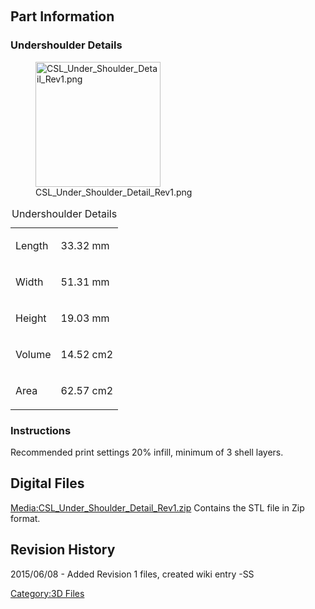 {{Tutorial|
 bgcolor = #00F|
 fgcolor = #FFF|
 name = CS:L Undershoulder Details|
 image = [[File:CSL_Logo.jpg|200px]]|
 category = 3D Files Part Archive|
 creators = Steele Smith ([[User:Steele|Steele]])|
 contributors = Andrew Radovich |
 date = June 08, 2015|
 updated  = June 08, 2015|
 note = STL files for 3D printing only.|
 
}} 

<br> 

== Part Information  ==
 

=== Undershoulder Details ===
[[File:CSL_Under_Shoulder_Detail_Rev1.png|200px]]

{| class="wikitable"
|+Undershoulder Details
|-
|Length
|33.32 mm
|-
|Width
|51.31 mm
|-
|Height
|19.03 mm
|-
|Volume 
|14.52 cm2
|-
|Area
|62.57 cm2
|}


=== Instructions  ===
Recommended print settings 20% infill, minimum of 3 shell layers.

== Digital Files<br>  ==
[[Media:CSL_Under_Shoulder_Detail_Rev1.zip]] Contains the STL file in Zip format.<br>


== Revision History  ==

2015/06/08 - Added Revision 1 files, created wiki entry -SS

[[Category:3D Files]]
